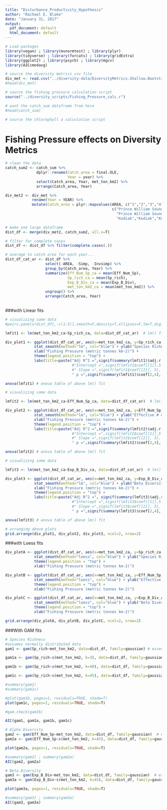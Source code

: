 ```yaml
---
title: "Disturbance_Productivity_Hypothesis"
author: "Rachael E. Blake"
date: "January 31, 2017"
output:
  pdf_document: default
  html_document: default
---
```


```r
# Load packages
library(vegan) ; library(mvnormtest) ; library(plyr)
library(tidyverse) ; library(forcats) ; library(gridExtra)
library(ggplot2) ; library(psych) ; library(mgcv)
library(AICcmodavg)

```

```r
# source the diversity metrics csv file
div_met <- read.csv("../diversity-data/DiversityMetrics.Shallow.Bootstrapped.Final.csv")
#head(div_met)

```

```r
# source the fishing pressure calculation script
source("../diversity_scripts/Fishing_Pressure_calc.r")

# want the catch_sum dataframe from here
#head(catch_sum)

```

```r
# source the chlorophyll a calculation script

```

# Fishing Pressure effects on Diversity Metrics
```r
# clean the data
catch_sum2 <- catch_sum %>%
              dplyr::rename(Catch_area = final.OLE,
                            Year = year) %>%
              select(Catch_area, Year, met_ton_km2) %>%
              arrange(Catch_area, Year)

div_met2 <- div_met %>%
            rename(Year = YEAR) %>%
            mutate(Catch_area = plyr::mapvalues(AREA, c("1","2","3","4","5","6","7","8","9","10"), 
                                                c("Prince William Sound","Prince William Sound",
                                                  "Prince William Sound","Cook Inlet","Cook Inlet",
                                                  "Kodiak","Kodiak","Kodiak","Kodiak","Alaska Peninsula")))

# make one large dataframe
dist_df <- merge(div_met2, catch_sum2, all.x=T)

# filter for complete cases
dist_df <- dist_df %>% filter(complete.cases(.))

# average to catch area for each year...
dist_df_cat_ar <- dist_df %>%
                  select(-AREA, -Simp, -Invsimp) %>%
                  group_by(Catch_area, Year) %>%
                  summarize(Eff_Num_Sp_ca = mean(Eff_Num_Sp),
                            Sp_rich_ca = mean(Sp_rich),
                            Exp_B_Div_ca = mean(Exp_B_Div),
                            met_ton_km2_ca = mean(met_ton_km2)) %>%
                  ungroup() %>%
                  arrange(Catch_area, Year)
           
```

###with Linear fits
```r
# visualizing some data
#pairs.panels(dist_df[,-c(1:3)],smooth=F,density=T,ellipses=F,lm=T,digits=3,scale=T)

lmfit1 <- lm(met_ton_km2_ca~Sp_rich_ca, data=dist_df_cat_ar)  # lm() fit 

div_plot1 <- ggplot(dist_df_cat_ar, aes(x=met_ton_km2_ca, y=Sp_rich_ca, color=Catch_area)) + geom_point() +
             stat_smooth(method="lm", col="blue") + ylab("Species Richness") + 
             xlab("Fishing Pressure (metric tonnes km-2)") + 
             theme(legend.position = "top") +
             labs(title=paste("Adj R^2 =",signif(summary(lmfit1)$adj.r.squared, 5),
                              #"Intercept =",signif(lmfit1$coef[[1]],5 ),
                              #" Slope =",signif(lmfit1$coef[[2]], 5),
                              " p =",signif(summary(lmfit1)$coef[2,4], 5)))

anova(lmfit1) # anova table of above lm() fit

```

```r
# visualizing some data

lmfit2 <- lm(met_ton_km2_ca~Eff_Num_Sp_ca, data=dist_df_cat_ar)  # lm() fit 

div_plot2 <- ggplot(dist_df_cat_ar, aes(x=met_ton_km2_ca, y=Eff_Num_Sp_ca, color=Catch_area)) + geom_point() +
             stat_smooth(method="lm", col="blue") + ylab("Effective # of Species") +
             xlab("Fishing Pressure (metric tonnes km-2)") + 
             theme(legend.position = "top") +
             labs(title=paste("Adj R^2 =",signif(summary(lmfit2)$adj.r.squared, 5),
                              #"Intercept =",signif(lmfit2$coef[[1]],5 ),
                              #" Slope =",signif(lmfit2$coef[[2]], 5),
                              " p =",signif(summary(lmfit2)$coef[2,4], 5)))

anova(lmfit2) # anova table of above lm() fit

```

```r
# visualizing some data

lmfit3 <- lm(met_ton_km2_ca~Exp_B_Div_ca, data=dist_df_cat_ar)  # lm() fit 

div_plot3 <- ggplot(dist_df_cat_ar, aes(x=met_ton_km2_ca, y=Exp_B_Div_ca, color=Catch_area)) + geom_point() +
             stat_smooth(method="lm", col="blue") + ylab("Beta Diversity ") + 
             xlab("Fishing Pressure (metric tonnes km-2)") + 
             theme(legend.position = "top") +
             labs(title=paste("Adj R^2 =", signif(summary(lmfit3)$adj.r.squared, 5),
                              #"Intercept =",signif(lmfit3$coef[[1]],5 ),
                              #" Slope =",signif(lmfit3$coef[[2]], 5),
                              " p =",signif(summary(lmfit3)$coef[2,4], 5)))

anova(lmfit3) # anova table of above lm() fit

```

```r
# arranging above plots
grid.arrange(div_plot1, div_plot2, div_plot3, ncol=2, nrow=2)

```

###with Loess fits
```r
div_plotA <- ggplot(dist_df_cat_ar, aes(x=met_ton_km2_ca, y=Sp_rich_ca, color=Catch_area)) + geom_point() +
             stat_smooth(method="loess", col="blue") + ylab("Species Richness") + 
             theme(legend.position = "top") +
             xlab("Fishing Pressure (metric tonnes km-2)")

div_plotB <- ggplot(dist_df_cat_ar, aes(x=met_ton_km2_ca, y=Eff_Num_Sp_ca, color=Catch_area)) + geom_point() +
             stat_smooth(method="loess", col="blue") + ylab("Effective # of Species") +
             theme(legend.position = "top") +
             xlab("Fishing Pressure (metric tonnes km-2)") 

div_plotC <- ggplot(dist_df_cat_ar, aes(x=met_ton_km2_ca, y=Exp_B_Div_ca, color=Catch_area)) + geom_point() +
             stat_smooth(method="loess", col="blue") + ylab("Beta Diversity ") + 
             theme(legend.position = "top") +
             xlab("Fishing Pressure (metric tonnes km-2)")

grid.arrange(div_plotA, div_plotB, div_plotC, ncol=2, nrow=2)

```

###With GAM fits
```r
# Species Richness 
#assumes normally distributed data 
gam1 <- gam(Sp_rich~met_ton_km2, data=dist_df, family=gaussian) # essentially equal to glm()

gam1a <- gam(Sp_rich~s(met_ton_km2, k=3), data=dist_df, family=gaussian) 

gam1b <- gam(Sp_rich~s(met_ton_km2, k=40), data=dist_df, family=gaussian) 

gam1c <- gam(Sp_rich~s(met_ton_km2, k=45), data=dist_df, family=gaussian) 

#summary(gam1)
#summary(gam1c)

#plot(gam1b, pages=1, residuals=TRUE, shade=T)
plot(gam1c, pages=1, residuals=TRUE, shade=T)

#gam.check(gam1b)

AIC(gam1, gam1a, gam1b, gam1c)
```

```r
# Alpha Diversity
gam2 <- gam(Eff_Num_Sp~met_ton_km2, data=dist_df, family=gaussian)  # essentially equal to glm()
gam2a <- gam(Eff_Num_Sp~s(met_ton_km2, k=45), data=dist_df, family=gaussian)

plot(gam2a, pages=1, residuals=TRUE, shade=T)

#summary(gam2) ; summary(gam2a)
AIC(gam2, gam2a)

```

```r
# Beta Diversity
gam3 <- gam(Exp_B_Div~met_ton_km2, data=dist_df, family=gaussian)  # essentially equal to glm()
gam3a <- gam(Exp_B_Div~s(met_ton_km2, k=45), data=dist_df, family=gaussian)

plot(gam3a, pages=1, residuals=TRUE, shade=T)

#summary(gam3) ; summary(gam3a)
AIC(gam3, gam3a)

```



